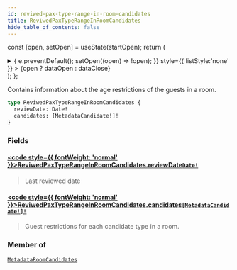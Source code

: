 ```yaml
---
id: reviwed-pax-type-range-in-room-candidates
title: ReviwedPaxTypeRangeInRoomCandidates
hide_table_of_contents: false
---
```






const [open, setOpen] = useState(startOpen);
return (
<details {...(open ? { open: true } : {})} className="details" style={{ border:'none', boxShadow:'none', background:'var(--ifm-background-color)' }}>
<summary
onClick={(e) => {
e.preventDefault();
setOpen((open) => !open);
}}
style={{ listStyle:'none' }} >
{open ? dataOpen : dataClose}
</summary>
{open && children}
</details>
);
};

Contains information about the age restrictions of the guests in a room.

```graphql
type ReviwedPaxTypeRangeInRoomCandidates {
  reviewDate: Date!
  candidates: [MetadataCandidate!]!
}
```

### Fields

#### [<code style={{ fontWeight: 'normal' }}>ReviwedPaxTypeRangeInRoomCandidates.<b>reviewDate</b></code>](#)<Bullet />[`Date!`](/api/scalars/date) <Badge class="badge badge--secondary" text="non-null"/> <Badge class="badge badge--secondary" text="scalar"/>

> Last reviewed date

#### [<code style={{ fontWeight: 'normal' }}>ReviwedPaxTypeRangeInRoomCandidates.<b>candidates</b></code>](#)<Bullet />[`[MetadataCandidate!]!`](/api/objects/metadata-candidate) <Badge class="badge badge--secondary" text="non-null"/> <Badge class="badge badge--secondary" text="object"/>

> Guest restrictions for each candidate type in a room.

### Member of

[`MetadataRoomCandidates`](/api/objects/metadata-room-candidates) <Badge class="badge badge--secondary" text="object"/>
